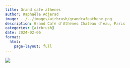 ```yaml
---
title: Grand cafe athenes
author: Raphaële Adjerad
image: ../../images/airbrush/grandcafeathene.png
description: Grand Café d'Athènes Chateau d'eau, Paris
categories: [airbrush]
date: 2024-02-06
format:
  html:
    page-layout: full
---
```


![](../../images/airbrush/grandcafeathene.png)

